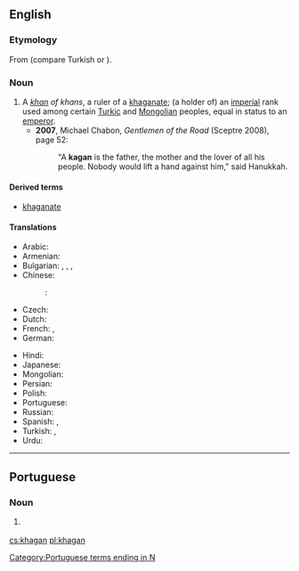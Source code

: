 ==English==

===Etymology===
From {{etyl|otk|en}} {{term||tr=kaɣan|lang=otk}} (compare Turkish {{term|hakan|lang=tr}} or {{term|kağan|lang=tr}}).

===Noun===
{{en-noun}}

# A ''[[khan]] of khans'', a ruler of a [[khaganate]]; (a holder of) an [[imperial]] rank used among certain [[Turkic]] and [[Mongolian]] peoples, equal in status to an [[emperor]].
#* '''2007''', Michael Chabon, ''Gentlemen of the Road'' (Sceptre 2008), page 52:
#*: "A '''kagan''' is the father, the mother and the lover of all his people. Nobody would lift a hand against him," said Hanukkah.

====Derived terms====
* [[khaganate]]

====Translations====
{{trans-top|title of imperial rank}}
* Arabic: {{t|ar|خاقان|tr=khāqān}}
* Armenian: {{t|hy|խաքան|tr=xakʿan|sc=Armn}}
* Bulgarian: {{t|bg|каган|sc=Cyrl}}, {{t|bg|хаган|sc=Cyrl}}, {{t+|bg|хакан|sc=Cyrl}}, {{t|bg|кехан|sc=Cyrl}}
* Chinese:
*: {{ttbc|cmn}}: {{t+|cmn|可汗|sc=Hani}}
* Czech: {{t|cs|kagan|m}}
* Dutch: {{t|nl|grootkan}}
* French: {{t|fr|khagan}}, {{t|fr|grand khan}}
* German: {{t|de|Khagan}}
{{trans-mid}}
* Hindi: {{t|hi|ख़ाक़ान|m|tr=<u>kh</u>āqān}}
* Japanese: {{t|ja|ハーン|sc=Jpan}}
* Mongolian: {{t|mn|хаган|sc=Cyrl}}
* Persian: {{t+|fa|خاقان|tr=khāqān}}
* Polish: {{t+|pl|kagan}}
* Portuguese: {{t|pt|khagan|m}}
* Russian: {{t+|ru|каган|m}}
* Spanish: {{t|es|jaghan}}, {{t|es|gran jan}}
* Turkish: {{t+|tr|kağan}}, {{t+|tr|hakan}}
* Urdu: {{t|ur|خاقان|tr=<u>kh</u>āqān|m}}
{{trans-bottom}}

----

==Portuguese==

===Noun===
{{pt-noun|m|s}}

# {{l/en|khagan}} {{gloss|title of imperial rank used by some Turkic and Mongolian peoples}}

[[Category:Portuguese terms ending in N]]

[[cs:khagan]]
[[pl:khagan]]